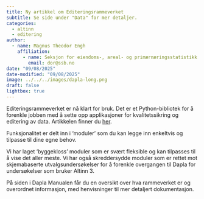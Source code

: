 ```yaml
---
title: Ny artikkel om Editeringsrammeverket
subtitle: Se side under "Data" for mer detaljer.
categories:
  - altinn
  - editering
author:
  - name: Magnus Theodor Engh
    affiliation: 
      - name: Seksjon for eiendoms-, areal- og primærnæringsstatistikk (426)
        email: dor@ssb.no
date: "09/08/2025"
date-modified: "09/08/2025"
image: ../../../images/dapla-long.png
draft: false
lightbox: true
---
```


Editeringsrammeverket er nå klart for bruk. Det er et Python-bibliotek for å forenkle jobben med å sette opp applikasjoner for kvalitetssikring og editering av data. Artikkelen finner du [her](../../../statistikkere/editeringsrammeverk.qmd).

Funksjonalitet er delt inn i 'moduler' som du kan legge inn enkeltvis og tilpasse til dine egne behov.

Vi har laget 'byggekloss' moduler som er svært fleksible og kan tilpasses til å vise det aller meste. Vi har også skreddersydde moduler som er rettet mot skjemabaserte utvalgsundersøkelser for å forenkle overgangen til Dapla for undersøkelser som bruker Altinn 3.

På siden i Dapla Manualen får du en oversikt over hva rammeverket er og overordnet informasjon, med henvisninger til mer detaljert dokumentasjon.
